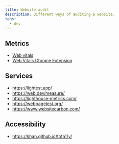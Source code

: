 ```yaml
---
title: Website audit
description: Different ways of auditing a website.
tags:
  - dev
---
```


## Metrics

- [Web vitals](https://web.dev/vitals/)
- [Web Vitals Chrome Extension](https://github.com/GoogleChrome/web-vitals-extension#web-vitals-chrome-extension-alpha)

## Services

- https://lightest.app/
- https://web.dev/measure/
- https://lighthouse-metrics.com/
- https://webpagetest.org/
- https://www.websitecarbon.com/

## Accessibility

- https://khan.github.io/tota11y/
